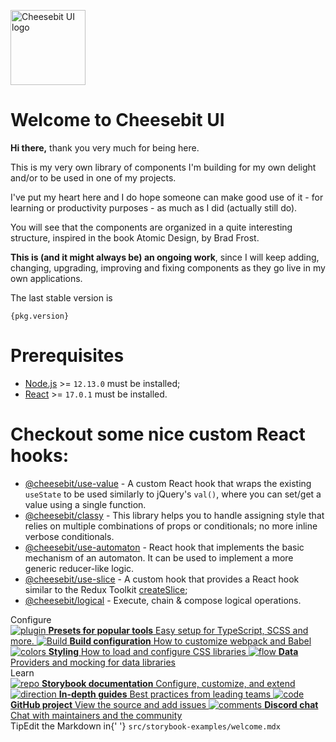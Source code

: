 
<Meta title="Welcome/Introduction" />

<style>{`
  .subheading {
    --mediumdark: '#999999';
    font-weight: 900;
    font-size: 13px;
    color: #999;
    letter-spacing: 6px;
    line-height: 24px;
    text-transform: uppercase;
    margin-bottom: 12px;
    margin-top: 40px;
  }

  .link-list {
    display: grid;
    grid-template-columns: 1fr;
    grid-template-rows: 1fr 1fr;
    row-gap: 10px;
  }

  @media (min-width: 620px) {
    .link-list {
      row-gap: 20px;
      column-gap: 20px;
      grid-template-columns: 1fr 1fr;
    }
  }

  @media all and (-ms-high-contrast:none) {
  .link-list {
      display: -ms-grid;
      -ms-grid-columns: 1fr 1fr;
      -ms-grid-rows: 1fr 1fr;
    }
  }

  .link-item {
    display: block;
    padding: 20px 30px 20px 15px;
    border: 1px solid #00000010;
    border-radius: 5px;
    transition: background 150ms ease-out, border 150ms ease-out, transform 150ms ease-out;
    color: #333333;
    display: flex;
    align-items: flex-start;
  }

  .link-item:hover {
    border-color: #1EA7FD50;
    transform: translate3d(0, -3px, 0);
    box-shadow: rgba(0, 0, 0, 0.08) 0 3px 10px 0;
  }

  .link-item:active {
    border-color: #1EA7FD;
    transform: translate3d(0, 0, 0);
  }

  .link-item strong {
    font-weight: 700;
    display: block;
    margin-bottom: 2px;
  }

  .link-item img {
    height: 40px;
    width: 40px;
    margin-right: 15px;
    flex: none;
  }

  .link-item span {
    font-size: 14px;
    line-height: 20px;
  }

  .tip {
    display: inline-block;
    border-radius: 1em;
    font-size: 11px;
    line-height: 12px;
    font-weight: 700;
    background: #E7FDD8;
    color: #66BF3C;
    padding: 4px 12px;
    margin-right: 10px;
    vertical-align: top;
  }

  .tip-wrapper {
    font-size: 13px;
    line-height: 20px;
    margin-top: 40px;
    margin-bottom: 40px;
  }

  .tip-wrapper code {
    font-size: 12px;
    display: inline-block;
  }


`}</style>

<p>
  <a href="http://ui.cheesebit.io/" rel="noopener" target="_blank">
    <img
      width="120"
      src="https://cheesebit-static.s3.amazonaws.com/img/cheese-primary.svg"
      alt="Cheesebit UI logo"
    />
  </a>
</p>

# Welcome to Cheesebit UI

**Hi there,** thank you very much for being here.

This is my very own library of components I'm building for my own delight and/or
to be used in one of my projects.

I've put my heart here and I do hope someone can make good use of it - for
learning or productivity purposes - as much as I did (actually still do).

You will see that the components are organized in a quite interesting structure,
inspired in the book Atomic Design, by Brad Frost.

**This is (and it might always be) an ongoing work**, since I will keep adding,
changing, upgrading, improving and fixing components as they go live in my own
applications.

The last stable version is

<code>{pkg.version}</code>

# Prerequisites

- [Node.js](http://nodejs.org/) &gt;= `12.13.0` must be installed;
- [React](https://reactjs.org/) &gt;= `17.0.1` must be installed.

# Checkout some nice custom React hooks:



- [@cheesebit/use-value](https://www.npmjs.com/package/@cheesebit/use-value) - A custom React hook that wraps the existing `useState` to be used similarly to jQuery's `val()`, where you can set/get a value using a single function.
- [@cheesebit/classy](https://www.npmjs.com/package/@cheesebit/classy) - This library helps you to handle assigning style that relies on multiple combinations of props or conditionals; no more inline verbose conditionals.
- [@cheesebit/use-automaton](https://www.npmjs.com/package/@cheesebit/use-automaton) -
  React hook that implements the basic mechanism of an automaton. It can be used
  to implement a more generic reducer-like logic.
- [@cheesebit/use-slice](https://www.npmjs.com/package/@cheesebit/use-slice) - A
  custom hook that provides a React hook similar to the Redux Toolkit
  [createSlice](https://redux-toolkit.js.org/usage/usage-with-typescript#createslice);
- [@cheesebit/logical](https://www.npmjs.com/package/@cheesebit/logical) - Execute, chain & compose logical operations.


<div className="subheading">Configure</div>

<div className="link-list">
  <a
    className="link-item"
    href="https://storybook.js.org/docs/react/api/presets"
    target="_blank"
  >
    <img src="./plugin.svg" alt="plugin" />
    <span>
      <strong>Presets for popular tools</strong>
      Easy setup for TypeScript, SCSS and more.
    </span>
  </a>
  <a
    className="link-item"
    href="https://storybook.js.org/docs/react/configure/webpack"
    target="_blank"
  >
    <img src="./stackalt.svg" alt="Build" />
    <span>
      <strong>Build configuration</strong>
      How to customize webpack and Babel
    </span>
  </a>
  <a
    className="link-item"
    href="https://storybook.js.org/docs/react/configure/styling-and-css"
    target="_blank"
  >
    <img src="./colors.svg" alt="colors" />
    <span>
      <strong>Styling</strong>
      How to load and configure CSS libraries
    </span>
  </a>
  <a
    className="link-item"
    href="https://storybook.js.org/docs/react/get-started/setup#configure-storybook-for-your-stack"
    target="_blank"
  >
    <img src="./flow.svg" alt="flow" />
    <span>
      <strong>Data</strong>
      Providers and mocking for data libraries
    </span>
  </a>
</div>

<div className="subheading">Learn</div>

<div className="link-list">
  <a className="link-item" href="https://storybook.js.org/docs" target="_blank">
    <img src="./repo.svg" alt="repo" />
    <span>
      <strong>Storybook documentation</strong>
      Configure, customize, and extend
    </span>
  </a>
  <a
    className="link-item"
    href="https://www.learnstorybook.com"
    target="_blank"
  >
    <img src="./direction.svg" alt="direction" />
    <span>
      <strong>In-depth guides</strong>
      Best practices from leading teams
    </span>
  </a>
  <a
    className="link-item"
    href="https://github.com/storybookjs/storybook"
    target="_blank"
  >
    <img src="./code-brackets.svg" alt="code" />
    <span>
      <strong>GitHub project</strong>
      View the source and add issues
    </span>
  </a>
  <a className="link-item" href="https://discord.gg/UUt2PJb" target="_blank">
    <img src="./comments.svg" alt="comments" />
    <span>
      <strong>Discord chat</strong>
      Chat with maintainers and the community
    </span>
  </a>
</div>

<div className="tip-wrapper">
  <span className="tip">Tip</span>Edit the Markdown in{' '}
  <code>src/storybook-examples/welcome.mdx</code>
</div>
